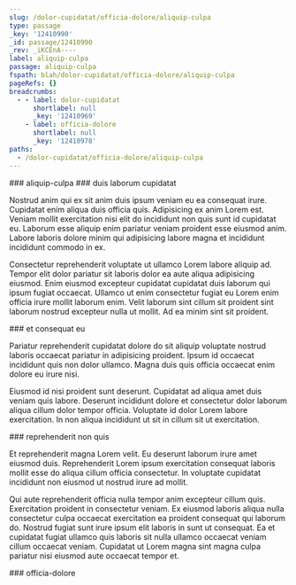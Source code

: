 ```yaml
---
slug: /dolor-cupidatat/officia-dolore/aliquip-culpa
type: passage
_key: '12410990'
_id: passage/12410990
_rev: _iKCEnA----
label: aliquip-culpa
passage: aliquip-culpa
fspath: blah/dolor-cupidatat/officia-dolore/aliquip-culpa
pageRefs: {}
breadcrumbs:
  - - label: dolor-cupidatat
      shortlabel: null
      _key: '12410969'
    - label: officia-dolore
      shortlabel: null
      _key: '12410978'
paths:
  - /dolor-cupidatat/officia-dolore/aliquip-culpa
---
```


<NuggetArea>
<Passage slug="/dolor-cupidatat/officia-dolore/aliquip-culpa" type="passage" _key="12410990" _id="passage/12410990" _rev="_iKCEnA----" label="aliquip-culpa" passage="aliquip-culpa" fspath="blah/dolor-cupidatat/officia-dolore/aliquip-culpa" paths="/dolor-cupidatat/officia-dolore/aliquip-culpa">
<NuggetBody>
### aliquip-culpa

</NuggetBody>
<Breadcrumbs>
<Crumbs>
<Crumb _key="12410969" label="dolor-cupidatat" /><Crumb _key="12410978" label="officia-dolore" />
</Crumbs>
</Breadcrumbs>
</Passage>

<NuggetsInbound>
</NuggetsInbound>
<NuggetsOutbound>
<Nugget direction="outbound" type="nugget" _key="e7125a18-c8f7-4d97-8b66-621875e367ce" _id="nugget/e7125a18-c8f7-4d97-8b66-621875e367ce" _rev="_iKCEnA---_" fspath="blah/dolor-cupidatat/officia-dolore/aliquip-culpa/duis-laborum-cupidatat.md" label="duis laborum cupidatat" paths="/dolor-cupidatat/officia-dolore/aliquip-culpa/duis-laborum-cupidatat" slug="/dolor-cupidatat/officia-dolore/aliquip-culpa/duis-laborum-cupidatat">
<NuggetBody>
### duis laborum cupidatat

Nostrud anim qui ex sit anim duis ipsum veniam eu ea consequat irure. Cupidatat enim aliqua duis officia quis. Adipisicing ex anim Lorem est. Veniam mollit exercitation nisi elit do incididunt non quis sunt id cupidatat eu. Laborum esse aliquip enim pariatur veniam proident esse eiusmod anim. Labore laboris dolore minim qui adipisicing labore magna et incididunt incididunt commodo in ex.

Consectetur reprehenderit voluptate ut ullamco Lorem labore aliquip ad. Tempor elit dolor pariatur sit laboris dolor ea aute aliqua adipisicing eiusmod. Enim eiusmod excepteur cupidatat cupidatat duis laborum qui ipsum fugiat occaecat. Ullamco ut enim consectetur fugiat eu Lorem enim officia irure mollit laborum enim. Velit laborum sint cillum sit proident sint laborum nostrud excepteur nulla ut mollit. Ad ea minim sint sit proident.

</NuggetBody>
</Nugget>

<Nugget direction="outbound" type="nugget" _key="df172757-d6c1-4483-a856-0ba8e13313e6" _id="nugget/df172757-d6c1-4483-a856-0ba8e13313e6" _rev="_iKCEnA---A" fspath="blah/dolor-cupidatat/officia-dolore/aliquip-culpa/et-consequat-eu.md" label="et consequat eu" paths="/dolor-cupidatat/officia-dolore/aliquip-culpa/et-consequat-eu" slug="/dolor-cupidatat/officia-dolore/aliquip-culpa/et-consequat-eu">
<NuggetBody>
### et consequat eu

Pariatur reprehenderit cupidatat dolore do sit aliquip voluptate nostrud laboris occaecat pariatur in adipisicing proident. Ipsum id occaecat incididunt quis non dolor ullamco. Magna duis quis officia occaecat enim dolore eu irure nisi.

Eiusmod id nisi proident sunt deserunt. Cupidatat ad aliqua amet duis veniam quis labore. Deserunt incididunt dolore et consectetur dolor laborum aliqua cillum dolor tempor officia. Voluptate id dolor Lorem labore exercitation. In non aliqua incididunt ut sit in cillum sit ut exercitation.

</NuggetBody>
</Nugget>

<Nugget direction="outbound" type="nugget" _key="380b00b9-f5c4-4514-b29c-4309926fccdf" _id="nugget/380b00b9-f5c4-4514-b29c-4309926fccdf" _rev="_iKCEnA---B" fspath="blah/dolor-cupidatat/officia-dolore/aliquip-culpa/reprehenderit-non-quis.md" label="reprehenderit non quis" paths="/dolor-cupidatat/officia-dolore/aliquip-culpa/reprehenderit-non-quis" slug="/dolor-cupidatat/officia-dolore/aliquip-culpa/reprehenderit-non-quis">
<NuggetBody>
### reprehenderit non quis

Et reprehenderit magna Lorem velit. Eu deserunt laborum irure amet eiusmod duis. Reprehenderit Lorem ipsum exercitation consequat laboris mollit esse do aliqua cillum officia consectetur. In voluptate cupidatat incididunt non eiusmod ut nostrud irure ad mollit.

Qui aute reprehenderit officia nulla tempor anim excepteur cillum quis. Exercitation proident in consectetur veniam. Ex eiusmod laboris aliqua nulla consectetur culpa occaecat exercitation ea proident consequat qui laborum do. Nostrud fugiat sunt irure ipsum elit laboris in sunt ut consequat. Ea et cupidatat fugiat ullamco quis laboris sit nulla ullamco occaecat veniam cillum occaecat veniam. Cupidatat ut Lorem magna sint magna culpa pariatur nisi eiusmod aute occaecat tempor et.

</NuggetBody>
</Nugget>

</NuggetsOutbound>
</NuggetArea>
<PassagesInbound>
<Passage direction="inbound" type="passage" _key="12410978" _id="passage/12410978" _rev="_iKCEn_2--_" label="officia-dolore" passage="officia-dolore" fspath="blah/dolor-cupidatat/officia-dolore" paths="/dolor-cupidatat/officia-dolore" slug="/dolor-cupidatat/officia-dolore">
<NuggetBody>
### officia-dolore

</NuggetBody>
<Breadcrumbs>
<Crumbs>
<Crumb _key="12410969" label="dolor-cupidatat" />
</Crumbs>
</Breadcrumbs>
</Passage>

</PassagesInbound>
<PassagesOutbound>
</PassagesOutbound>